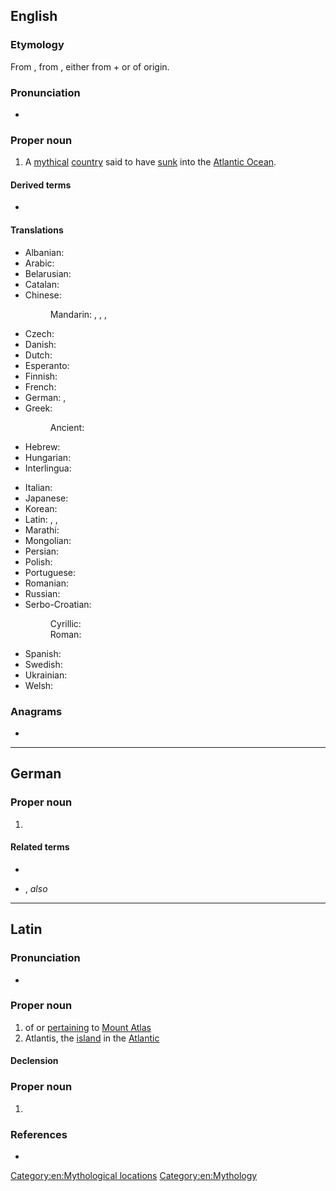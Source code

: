 ==English==
{{wikipedia}}

===Etymology===
{{root|en|ine-pro|*telh₂- (bear)}}
From {{bor|en|grc|Ἀτλαντίς}}, from {{m|grc|Ἄτλας|t=Atlas}}, either from {{m|grc|ἁ-|pos=copulative prefix}} + {{der|en|ine-pro|*telh₂-||bear, undergo, endure}} or of {{der|en|pregrc|-}} origin.

===Pronunciation===
* {{IPA|en|/ətˈlæntəs/}}

===Proper noun===
{{en-proper noun}}

# A [[mythical]] [[country]] said to have [[sink|sunk]] into the [[Atlantic Ocean]].

====Derived terms====
* {{l|en|Atlantean}}

====Translations====
{{trans-top|mythical country said to have sunk into the ocean}}
* Albanian: {{t|sq|Atlantida}}
* Arabic: {{t|ar|أَطْلَانْطِس|f}}
* Belarusian: {{t|be|Атланты́да|f|sc=Cyrl}}
* Catalan: {{t|ca|Atlàntida|f}}
* Chinese:
*: Mandarin: {{t+|cmn|阿特蘭蒂斯|sc=Hani}}, {{t+|cmn|阿特兰蒂斯|tr=Ātèlándìsī|sc=Hani}}, {{t|cmn|亞特蘭蒂斯}}, {{t|cmn|亚特兰蒂斯|tr=Yàtèlándìsī}}
* Czech: {{t+|cs|Atlantida|f}}
* Danish: {{t|da|Atlantis}}
* Dutch: {{t+|nl|Atlantis}}
* Esperanto: {{t|eo|Atlantido}}
* Finnish: {{t+|fi|Atlantis}}
* French: {{t+|fr|Atlantide|f}}
* German: {{t+|de|Atlantis|n}}, {{t+|de|Atlantis|f}}
* Greek: {{t+|el|Ατλαντίδα|f}}
*: Ancient: {{t|grc|Ἀτλαντίς|f}}
* Hebrew: {{t|he|אטלנטיס|tr=atlantis|sc=Hebr}}
* Hungarian: {{t|hu|Atlantisz}}
* Interlingua: {{t|ia|Atlantida}}
{{trans-mid}}
* Italian: {{t+|it|Atlantide}}
* Japanese: {{t|ja|アトランティス|tr=Atorantisu|sc=Jpan}}
* Korean: {{t|ko|^아틀란티스}}
* Latin: {{t|la|Atlantis insula|f}}, {{t|la|atlantis insula|f}}, {{t|la|atlantis|f}}
* Marathi: {{t|mr|अट्लॅन्टिस|m}}
* Mongolian: {{t|mn|Атлантис|sc=Cyrl}}
* Persian: {{t+|fa|آتلانتیس|tr=âtlântis|sc=fa-Arab}}
* Polish: {{t+|pl|Atlantyda|f}}
* Portuguese: {{t|pt|Atlântida|f}}
* Romanian: {{t|ro|Atlantida|f}}
* Russian: {{t+|ru|Атланти́да|f}}
* Serbo-Croatian:
*: Cyrillic: {{t|sh|Атланти́да|f}}
*: Roman: {{t+|sh|Atlantída|f}}
* Spanish: {{t|es|Atlántida|f}}
* Swedish: {{t|sv|Atlantis|n}}
* Ukrainian: {{t|uk|Атланти́да|f|sc=Cyrl}}
* Welsh: {{t|cy|Atlantis|f}}
{{trans-bottom}}

===Anagrams===
* {{anagrams|en|a=aailnstt|antisalt|atlastin|natalist}}

[[Category:en:Mythological locations]]
[[Category:en:Mythology]]

----

==German==

===Proper noun===
{{head|de|proper noun|g=n|g2=f|plural|Atlantis}}

# {{l|en|Atlantis}}

====Related terms====
* {{l|de|atlantisch}}
* {{l|de|Atlanter|g=m}}, ''also'' {{l|de|Atlantier|g=m}}

----

==Latin==

===Pronunciation===
* {{la-IPA|Ātlantis}}

===Proper noun===
{{la-proper noun|Ātlantis/Ātlantid<3.both>|g=f}}

# of or [[pertain|pertaining]] to [[w:Mount Atlas|Mount Atlas]]
# Atlantis, the [[island]] in the [[Atlantic]]

====Declension====
{{la-ndecl|Ātlantis/Ātlantid<3.both>}}

===Proper noun===
{{la-proper noun-form|Ātlantis}}

# {{inflection of|la|Ātlās||gen|s}}

===References===
* {{R:L&S}}